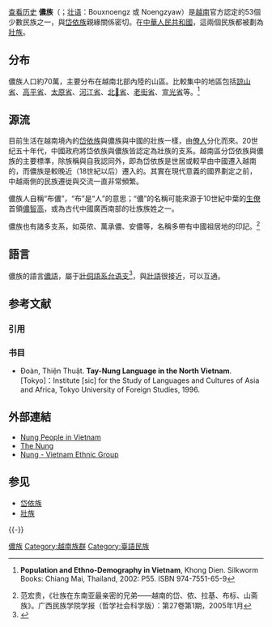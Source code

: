 {{Distinguish|阿侬人}}[https://zh.wikipedia.org/w/index.php?title=%E5%84%82%E6%97%8F&action=history 查看历史]{{Infobox Ethnic group
|group =儂族<br>Người Nùng
|image = [[File:Nung_woman.jpg|200px]]
|image_caption=  儂族婦女
|population = 1,083,298（2019）<ref>{{vi}}[https://drive.google.com/file/d/1YK6iY-j0AfZTuip28Py2Gmz5P8zw04Rn/view 2019年人口普查报告] {{Wayback|url=https://drive.google.com/file/d/1YK6iY-j0AfZTuip28Py2Gmz5P8zw04Rn/view |date=20220422141624 }}</ref>
|caption    = 
|regions    ={{VIE}}北部<br>{{CHN}}[[廣西壮族自治区|廣西壮族自治区]]
|languages =[[儂語|儂語]]、[[越南語|越南語]]
|rels =[[祖先崇拜|祖先崇拜]]
|related =[[岱依族|岱依族]]、[[壯族|壯族]]
}}
'''儂族'''（{{vie|v=Người Nùng|hn=𠊛儂}}；[[壮语|壮语]]：Bouxnoengz 或 Noengzyaw）是[[越南|越南]]官方認定的53個少數民族之一，與[[岱依族|岱依族]]親緣關係密切。在[[中華人民共和國|中華人民共和國]]，這兩個民族都被劃為[[壯族|壯族]]。

==分布==
儂族人口約70萬，主要分布在越南北部內陸的山區。比較集中的地區包括[[諒山省|諒山省]]、[[高平省|高平省]]、[[太原省|太原省]]、[[河江省|河江省]]、[[北𣴓省|北𣴓省]]、[[老街省|老街省]]、[[宣光省|宣光省]]等。<ref>{{en}}'''Population and Ethno-Demography in Vietnam''', Khong Dien. Silkworm Books: Chiang Mai, Thailand, 2002: P55. ISBN 974-7551-65-9</ref>

==源流==
目前生活在越南境內的[[岱依族|岱依族]]與儂族與中國的壯族一樣，由[[僚人|僚人]]分化而來。20世纪五十年代，中國政府將岱依族與儂族皆認定為壯族的支系。越南區分岱依族與儂族的主要標準，除族稱與自我認同外，即為岱依族是世居或較早由中國遷入越南的，而儂族是較晚近（18世紀以后）遷入的。其實在現代意義的國界劃定之前，中越兩側的民族遷徙與交流一直非常頻繁。

儂族人自稱“布儂”，“布”是“人”的意思；“儂”的名稱可能來源于10世紀中葉的[[生僚|生僚]]首領[[儂智高|儂智高]]，或為古代中國廣西南部的壮族族姓之一。

儂族也有諸多支系，如英侬、萬承儂、安儂等，名稱多帶有中國祖居地的印記。<ref>范宏贵，《壮族在东南亚最亲密的兄弟——越南的岱、侬、拉基、布标、山斋族》。广西民族学院学报（哲学社会科学版）：第27卷第1期，2005年1月</ref>

==語言==
儂族的語言[[儂語|儂語]]，屬于[[壯侗語系|壯侗語系]][[台语支|台语支]]<ref>{{Cite web |url=http://www.ethnologue.com/14/show_language.asp?code=NUT |title=Ethnologue網站對儂語的分類 |accessdate=2009-02-16 |archive-date=2007-03-24 |archive-url=https://web.archive.org/web/20070324192046/http://www.ethnologue.com/14/show_language.asp?code=NUT |dead-url=no }}</ref>，與[[壯語|壯語]]很接近，可以互通。

== 参考文献 ==
=== 引用 ===
{{Reflist|2}}

=== 书目 ===
* Đoàn, Thiện Thuật. '''Tay-Nung Language in the North Vietnam'''. [Tokyo]：Institute [sic] for the Study of Languages and Cultures of Asia and Africa, Tokyo University of Foreign Studies, 1996.

== 外部連結 ==
{{Commonscat|Nung people}}
* [https://web.archive.org/web/20081204100532/http://www.aboutvietnam.org/People/Nung_People.html Nung People in Vietnam]
* [https://web.archive.org/web/20090108134409/http://www.undp.org.vn/projects/vie96010/cemma/54eg/Nung.htm The Nung]
* [http://hedo-vietnam.tripod.com/ethnic_groups/nung.htm Nung - Vietnam Ethnic Group] {{Wayback|url=http://hedo-vietnam.tripod.com/ethnic_groups/nung.htm |date=20200812060625 }}

== 参见 ==
* [[岱依族|岱依族]]
* [[壯族|壯族]]

{{-}}
{{越南民族}}

{{Authority control}}
[[Category:儂族|]]
[[Category:越南族群|Category:越南族群]]
[[Category:臺語民族|Category:臺語民族]]